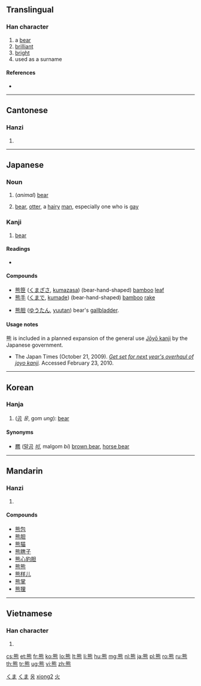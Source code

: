 {{also|態}}
{{zh-hanzi|{{zh-lookup|熊}}}}
==Translingual==

===Han character===
{{Han char|rn=86|rad=火|as=10|sn=14|four=2133<sub>1</sub>|canj=戈心火 (IPF)}}

# a [[bear]]
# [[brilliant]]
# [[bright]]
# used as a surname

====References====
* {{Han ref|kx=0679.100|dkj=19294|dj=1090.320|hdz=32227.050|uh=718A|ud=29066|bh=BAB5|bd=47797}}

----

==Cantonese==

===Hanzi===
{{yue-hanzi|jyut=|y=hung4}}

# {{defn|lang=yue|sort=火10}}

----

==Japanese==

===Noun===
{{ja-noun|k|hira=くま|kata=クマ|rom=kuma}}

# (''animal'') [[bear]]
# {{slang|lang=ja}} [[bear]], [[otter]], a [[hairy]] [[man]], especially one who is [[gay]]

===Kanji===
{{ja-kanji|grade=n|rs=火10}}

# [[bear]]

====Readings====
* {{ja-readings|on=[[ゆう]] (yū)|kun=[[くま]] (kuma)}}

====Compounds====
{{top2}}
* [[熊笹]] ([[くまざさ]], [[kumazasa]]) (bear-hand-shaped) [[bamboo]] [[leaf]]
* [[熊手]] ([[くまで]], [[kumade]]) (bear-hand-shaped) [[bamboo]] [[rake]]
{{mid2}}
* [[熊胆]] ([[ゆうたん]], [[yuutan]]) bear's [[gallbladder]].
{{bottom}}

====Usage notes====
熊 is included in a planned expansion of the general use [[w:Jōyō kanji|Jōyō kanji]] by the Japanese government.
* The Japan Times (October 21, 2009). ''[http://www.kanjiclinic.com/kc99final.htm Get set for next year's overhaul of joyo kanji].'' Accessed February 23, 2010.

[[Category:1000 Japanese basic words|くま]]
[[Category:ja:Mammals|くま]]

----

==Korean==

===Hanja===
{{ko-hanja|hangeul=웅|eumhun=|rv=ung|mr=ung|y=wung}}

# ([[곰]] ''웅'', gom ''ung''): [[bear]] 

====Synonyms====
* [[羆]] ([[말곰]] ''[[비]]'', malgom ''bi'') [[brown bear]], [[w:horse bear|horse bear]]

[[Category:Hanja readings|웅]]

----

==Mandarin==

===Hanzi===
{{cmn-hanzi|pin=[[xióng]] ([[xiong2]])|wg=hsiung<sup>2</sup>}}

# {{defn|lang=cmn|sort=火10}}

====Compounds====
* [[熊包]]
* [[熊胆]]
* [[熊猫]]
* [[熊瞎子]]
* [[熊心豹胆]]
* [[熊熊]]
* [[熊样儿]]
* [[熊掌]]
* [[熊狸]]

[[Category:zh-cn:Mammals|xiong2]]
[[Category:zh-tw:Mammals|火]]

----

==Vietnamese==
===Han character===
{{vi-hantu|[[hùng]]|rs=火10}}
# {{defn|lang=vi|sort=火10}}

[[cs:熊]]
[[et:熊]]
[[fr:熊]]
[[ko:熊]]
[[lo:熊]]
[[lt:熊]]
[[li:熊]]
[[hu:熊]]
[[mg:熊]]
[[nl:熊]]
[[ja:熊]]
[[pl:熊]]
[[ro:熊]]
[[ru:熊]]
[[th:熊]]
[[tr:熊]]
[[ug:熊]]
[[vi:熊]]
[[zh:熊]]